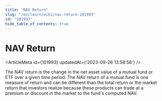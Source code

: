 ```yaml
---
title: "NAV Return"
slug: "/en/learn/wiki/nav-return-101993"
id: "101993"
hide_table_of_contents: true
---
```



# NAV Return

<ArticleMeta id={101993} updatedAt={'2023-09-26 13:58:58'} />
<div className='border-solid border-b border-t-0 my-4 border-[var(--ifm-color-gray-300)]' />

The NAV return is the change in the net asset value of a mutual fund or ETF over a given time period. The NAV return of a mutual fund is one measure of return and can be different than the total return or the market return that investors realize because these products can trade at a premium or discount in the market to the fund's computed NAV.
